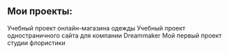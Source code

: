 ## Мои проекты:

<ProjectCard title="Online store" link="https://github.com/Jellya/OnlineStore" bg="#adb5aa">
Учебный проект онлайн-магазина одежды
</ProjectCard>

<ProjectCard title="Landing" link="https://jellya.github.io/Dreammakers-landing/" bg="linear-gradient(to right, #483D8B 0%, #9b9bca 100%)" >
Учебный проект одностраничного сайта для компании Dreammaker 
</ProjectCard>

<ProjectCard title="Floristy" link="https://jellya.github.io/flowers/" bg="linear-gradient(to top right, #800000 20%, #fcfaec 100%)">
Мой первый проект студии флористики
</ProjectCard>
